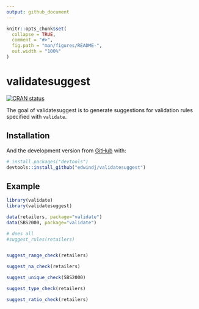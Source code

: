 ```yaml
---
output: github_document
---
```


<!-- README.md is generated from README.Rmd. Please edit that file -->

```r
knitr::opts_chunk$set(
  collapse = TRUE,
  comment = "#>",
  fig.path = "man/figures/README-",
  out.width = "100%"
)
```

# validatesuggest

<!-- badges: start -->
[![CRAN status](https://www.r-pkg.org/badges/version/validatesuggest)](https://CRAN.R-project.org/package=validatesuggest)
<!-- badges: end -->

The goal of validatesuggest is to generate suggestions for validation rules specified
with `validate`.

## Installation

And the development version from [GitHub](https://github.com/) with:

``` r
# install.packages("devtools")
devtools::install_github("edwindj/validatesuggest")
```
## Example

```r
library(validate)
library(validatesuggest)

data(retailers, package="validate")
data(SBS2000, package="validate")

# does all
#suggest_rules(retailers)


suggest_range_check(retailers)

suggest_na_check(retailers)

suggest_unique_check(SBS2000)

suggest_type_check(retailers)

suggest_ratio_check(retailers)
```


